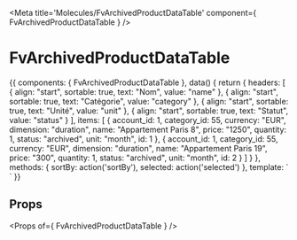 
<Meta title='Molecules/FvArchivedProductDataTable' component={ FvArchivedProductDataTable } />

# FvArchivedProductDataTable

<Canvas>
<Story name='Common' height='150px'>{{
  components: { FvArchivedProductDataTable },
  data() {
    return {
      headers: [
        {
          align: "start",
          sortable: true,
          text: "Nom",
          value: "name"
        },
        {
          align: "start",
          sortable: true,
          text: "Catégorie",
          value: "category"
        },
        {
          align: "start",
          sortable: true,
          text: "Unité",
          value: "unit"
        },
        {
          align: "start",
          sortable: true,
          text: "Statut",
          value: "status"
        }
      ],
      items: [
        {
          account_id: 1,
          category_id: 55,
          currency: "EUR",
          dimension: "duration",
          name: "Appartement Paris 8",
          price: "1250",
          quantity: 1,
          status: "archived",
          unit: "month",
          id: 1
        },
        {
          account_id: 1,
          category_id: 55,
          currency: "EUR",
          dimension: "duration",
          name: "Appartement Paris 19",
          price: "300",
          quantity: 1,
          status: "archived",
          unit: "month",
          id: 2
        }
      ]
    }
  },
  methods: {
    sortBy: action('sortBy'),
    selected: action('selected')
  },
  template: `<FvArchivedProductDataTable
    :headers="headers"
    :items="items"
    @dataTable:sortBy="sortBy"
    @dataTable:selected="selected"
  >
  </FvArchivedProductDataTable>`
}}</Story>
</Canvas>

## Props

<Props of={ FvArchivedProductDataTable } />
